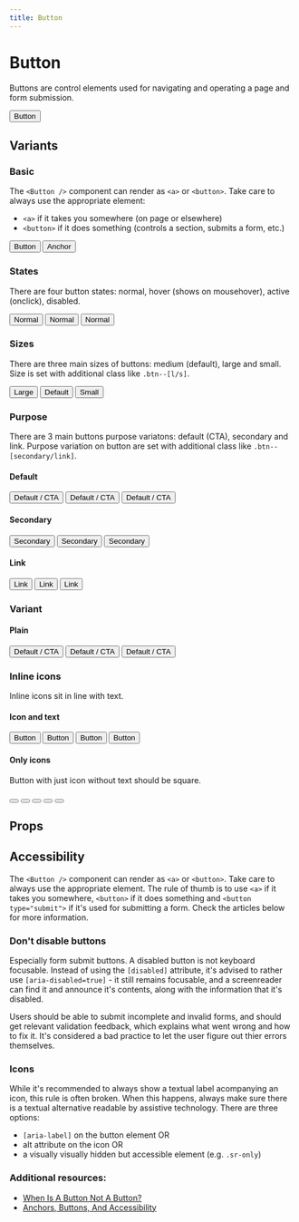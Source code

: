 ```yaml
---
title: Button
---
```


# Button

Buttons are control elements used for navigating and operating a page and form submission.

<Button>Button</Button>

## Variants

### Basic

The `<Button />` component can render as `<a>` or `<button>`. Take care to always use the appropriate element:

- `<a>` if it takes you somewhere (on page or elsewhere)
- `<button>` if it does something (controls a section, submits a form, etc.)

<Preview>
  <Button>Button</Button>
  <Button href="#">Anchor</Button>
</Preview>

### States

There are four button states: normal, hover (shows on mousehover), active (onclick), disabled.

<Preview>
  <Button>Normal</Button>
  <Button isActive>Normal</Button>
  <Button isDisabled>Normal</Button>
</Preview>

### Sizes

There are three main sizes of buttons: medium (default), large and small. Size is set with additional class like `.btn--[l/s]`.

<Preview>
  <Button size="l">Large</Button>
  <Button>Default</Button>
  <Button size="s">Small</Button>
</Preview>

### Purpose

There are 3 main buttons purpose variatons: default (CTA), secondary and link. Purpose variation on button are set with additional class like `.btn--[secondary/link]`.

#### Default

<Preview>
  <Button>Default / CTA</Button>
  <Button isActive>Default / CTA</Button>
  <Button isDisabled>Default / CTA</Button>
</Preview>

#### Secondary

<Preview>
  <Button purpose="secondary">Secondary</Button>
  <Button purpose="secondary" isActive>
    Secondary
  </Button>
  <Button purpose="secondary" isDisabled>
    Secondary
  </Button>
</Preview>

#### Link

<Preview>
  <Button purpose="link">Link</Button>
  <Button purpose="link" isActive>
    Link
  </Button>
  <Button purpose="link" isDisabled>
    Link
  </Button>
</Preview>

### Variant

#### Plain

<Preview>
  <Button variant="plain">Default / CTA</Button>
  <Button variant="plain" purpose="secondary">Default / CTA</Button>
  <Button variant="plain" purpose="link">Default / CTA</Button>
</Preview>

### Inline icons

Inline icons sit in line with text.

#### Icon and text

<Preview>
  <Button>
    <Icon name="heart" size="s" />
    Button
  </Button>
  <Button type="primary">
    Button
    <Icon name="heart" size="s" />
  </Button>
  <Button type="primary" size="s">
    <Icon name="heart" size="s" />
    Button
  </Button>
  <Button size="l">
    Button
    <Icon name="heart" size="medium"/>
  </Button>
</Preview>

#### Only icons

Button with just icon without text should be square. 

<Preview>
  <Button square size="s" aria-label="Go home">
    <Icon name="lol" alt={null} />
  </Button>

  <Button square size="s" aria-label="Go home">
  </Button>
  <Button square size="s" aria-label="Go home">
    <Icon name="home" alt={null} />
  </Button>
  <Button square type="primary" aria-label="Go home">
    <Icon name="home" alt={null} />
  </Button>
  <Button square type="primary" size="l" aria-label="Go home">
    <Icon name="home" alt={null} />
  </Button>
</Preview>

## Props

<Props component={button} />

## Accessibility

The `<Button />` component can render as `<a>` or `<button>`. Take care to always use the appropriate element. The rule of thumb is to use `<a>` if it takes you somewhere, `<button>` if it does something and `<button type="submit">` if it's used for submitting a form. Check the articles below for more information.

### Don't disable buttons

Especially form submit buttons. A disabled button is not keyboard focusable. Instead of using the `[disabled]` attribute, it's advised to rather use `[aria-disabled=true]` - it still remains focusable, and a screenreader can find it and announce it's contents, along with the information that it's disabled.

Users should be able to submit incomplete and invalid forms, and should get relevant validation feedback, which explains what went wrong and how to fix it. It's considered a bad practice to let the user figure out thier errors themselves.

### Icons

While it's recommended to always show a textual label acompanying an icon, this rule is often broken. When this happens, always make sure there is a textual alternative readable by assistive technology. There are three options:

- `[aria-label]` on the button element OR
- alt attribute on the icon OR
- a visually visually hidden but accessible element (e.g. `.sr-only`)

### Additional resources:

- [When Is A Button Not A Button?](https://www.smashingmagazine.com/2019/02/buttons-interfaces/)
- [Anchors, Buttons, And Accessibility](https://formidable.com/blog/2014/05/08/anchors-buttons-and-accessibility/)
